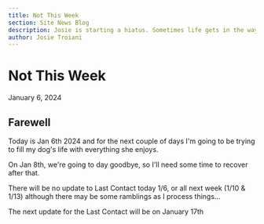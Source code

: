 ```yaml
---
title: Not This Week
section: Site News Blog
description: Josie is starting a hiatus. Sometimes life gets in the way.
author: Josie Troiani
---
```

# Not This Week

January 6, 2024

## Farewell

Today is Jan 6th 2024 and for the next couple of days I'm going to be trying to fill my dog's life with everything she enjoys.

On Jan 8th, we're going to day goodbye, so I'll need some time to recover after that.

There will be no update to Last Contact today 1/6, or all next week (1/10 & 1/13) although there may be some ramblings as I process things…

The next update for the Last Contact will be on January 17th
